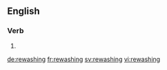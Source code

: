 ==English==

===Verb===
{{head|en|present participle}}

# {{present participle of|rewash|lang=en}}

[[de:rewashing]]
[[fr:rewashing]]
[[sv:rewashing]]
[[vi:rewashing]]